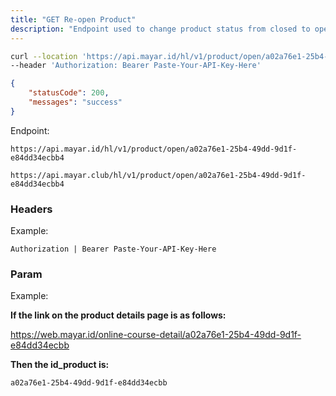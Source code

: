 ```yaml
---
title: "GET Re-open Product"
description: "Endpoint used to change product status from closed to open"
---
```


<RequestExample>

```bash Request Example
curl --location 'https://api.mayar.id/hl/v1/product/open/a02a76e1-25b4-49dd-9d1f-e84dd34ecbb4' \
--header 'Authorization: Bearer Paste-Your-API-Key-Here'
```

</RequestExample>

<ResponseExample>

```json Response Example 200
{
    "statusCode": 200,
    "messages": "success"
}
```

</ResponseExample>

Endpoint:

<CodeGroup>

```Production Production
https://api.mayar.id/hl/v1/product/open/a02a76e1-25b4-49dd-9d1f-e84dd34ecbb4
```


```Sandbox Sandbox
https://api.mayar.club/hl/v1/product/open/a02a76e1-25b4-49dd-9d1f-e84dd34ecbb4
```

</CodeGroup>

### Headers

<ResponseField name="Authorization" type="string" required>
  Example:

  `Authorization | Bearer Paste-Your-API-Key-Here`
</ResponseField>

### Param

<ParamField path="id_product" type="string" required>
  Example:

  **If the link on the product details page is as follows:**

  https://web.mayar.id/online-course-detail/a02a76e1-25b4-49dd-9d1f-e84dd34ecbb

  **Then the id_product is:**

  `a02a76e1-25b4-49dd-9d1f-e84dd34ecbb`
</ParamField>